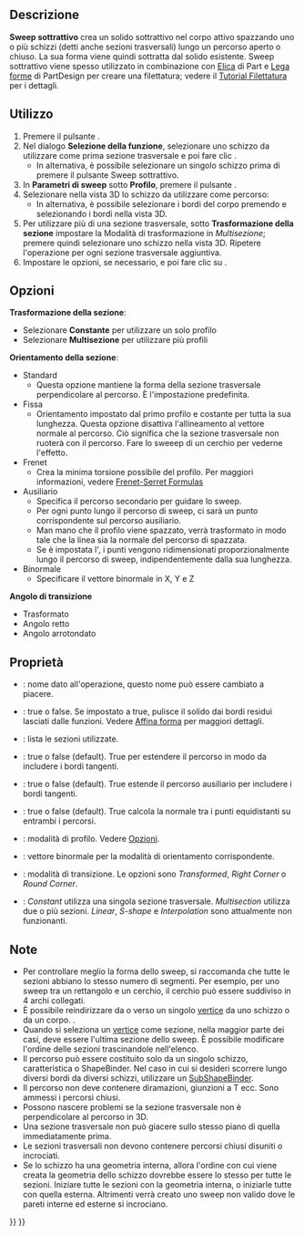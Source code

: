 <languages/>

{{Docnav/it
|[[PartDesign_SubtractiveLoft/it|Loft sottrattivo]]
|[[PartDesign_SubtractiveHelix/it|Elica sottrattiva]]
|[[PartDesign_Workbench/it|PartDesign]]
|IconL=PartDesign_SubtractiveLoft.svg
|IconR=PartDesign_SubtractiveHelix.svg
|IconC=Workbench_PartDesign.svg
}}

{{GuiCommand
|Name=PartDesign SubtractivePipe
|MenuLocation=Part Design → Crea una funzione sottrattiva → Sweep sottrattivo
|Workbenches=[[PartDesign_Workbench/it|PartDesign]]
|Version=0.17
|SeeAlso=[[PartDesign_AdditivePipe/it|Sweep additivo]], [[PartDesign_SubtractiveLoft/it|Loft sottrattivo]]
}}

<span id="Description"></span>
==Descrizione==

'''Sweep sottrattivo''' crea un solido sottrattivo nel corpo attivo spazzando uno o più schizzi (detti anche sezioni trasversali) lungo un percorso aperto o chiuso. La sua forma viene quindi sottratta dal solido esistente.
Sweep sottrattivo viene spesso utilizzato in combinazione con [[Part_Helix/it|Elica]] di Part e [[PartDesign_ShapeBinder/it|Lega forme]] di PartDesign per creare una filettatura; vedere il [[Thread_for_Screw_Tutorial/it|Tutorial Filettatura]] per i dettagli.

<span id="Usage"></span>
==Utilizzo==

<div class="mw-translate-fuzzy">
# Premere il pulsante {{KEY|[[Image:PartDesign SubtractivePipe.png|24px]] '''Sweep sottrattivo'''}}.
# Nel dialogo '''Selezione della funzione''', selezionare uno schizzo da utilizzare come prima sezione trasversale e poi fare clic {{KEY|OK}}.
#* In alternativa, è possibile selezionare un singolo schizzo prima di premere il pulsante Sweep sottrattivo.
# In '''Parametri di sweep''' sotto '''Profilo''', premere il pulsante {{KEY|Oggetto}}.
# Selezionare nella vista 3D lo schizzo da utilizzare come percorso:
#* In alternativa, è possibile selezionare i bordi del corpo premendo {{KEY|Aggiungi bordo}} e selezionando i bordi nella vista 3D. 
# Per utilizzare più di una sezione trasversale, sotto '''Trasformazione della sezione''' impostare la Modalità di trasformazione in ''Multisezione''; premere {{KEY|Aggiungi sezione}} quindi selezionare uno schizzo nella vista 3D. Ripetere l'operazione per ogni sezione trasversale aggiuntiva.
# Impostare le opzioni, se necessario, e poi fare clic su {{KEY|OK}}.
</div>

<span id="Options"></span>
== Opzioni ==

'''Trasformazione della sezione''': 
* Selezionare '''Constante''' per utilizzare un solo profilo
* Selezionare '''Multisezione''' per utilizzare più profili
'''Orientamento della sezione''':
* Standard
** Questa opzione mantiene la forma della sezione trasversale perpendicolare al percorso. È l'impostazione predefinita.
* Fissa
** Orientamento impostato dal primo profilo e costante per tutta la sua lunghezza. Questa opzione disattiva l'allineamento al vettore normale al percorso. Ciò significa che la sezione trasversale non ruoterà con il percorso. Fare lo sweeep di un cerchio per vederne l'effetto.
* Frenet
** Crea la minima torsione possibile del profilo. Per maggiori informazioni, vedere [https://en.wikipedia.org/wiki/Frenet%E2%80%93Serret_formulas Frenet-Serret Formulas]
* Ausiliario
** Specifica il percorso secondario per guidare lo sweep.
** Per ogni punto {{Emphasis|P}} lungo il percorso di sweep, ci sarà un punto corrispondente {{Emphasis|Q}} sul percorso ausiliario.
** Man mano che il profilo viene spazzato, verrà trasformato in modo tale che la linea {{Emphasis|PQ}} sia la normale del percorso di spazzata.
** Se è impostata l'{{Emphasis|Equivalenza curvilineare}}, i punti {{Emphasis|Q}} vengono ridimensionati proporzionalmente lungo il percorso di sweep, indipendentemente dalla sua lunghezza.
* Binormale
** Specificare il vettore binormale in X, Y e Z
'''Angolo di transizione'''
* Trasformato
* Angolo retto
* Angolo arrotondato

<span id="Properties"></span>
== Proprietà ==

* {{PropertyData/it|Label}}: nome dato all'operazione, questo nome può essere cambiato a piacere.
* {{PropertyData/it|Refine}}: true o false. Se impostato a true, pulisce il solido dai bordi residui lasciati dalle funzioni. Vedere [[Part_RefineShape/it|Affina forma]] per maggiori dettagli.
* {{PropertyData/it|Sections}}: lista le sezioni utilizzate.
* {{PropertyData/it|Spine Tangent}}: true o false (default). True per estendere il percorso in modo da includere i bordi tangenti.
* {{PropertyData/it|Auxiliary Spine Tangent}}: true o false (default). True estende il percorso ausiliario per includere i bordi tangenti.
* {{PropertyData/it|Auxiliary Curvelinear}}: true o false (default). True calcola la normale tra i punti equidistanti su entrambi i percorsi.
* {{PropertyData/it|Mode}}: modalità di profilo. Vedere [[#Opzioni|Opzioni]].
* {{PropertyData/it|Binormal}}: vettore binormale per la modalità di orientamento corrispondente.
* {{PropertyData/it|Transition}}: modalità di transizione. Le opzioni sono ''Transformed'', ''Right Corner'' o ''Round Corner''.
* {{PropertyData/it|Transformation}}: ''Constant'' utilizza una singola sezione trasversale. ''Multisection'' utilizza due o più sezioni. ''Linear'', ''S-shape'' e ''Interpolation'' sono attualmente non funzionanti.

<span id="Notes"></span>
==Note==

* Per controllare meglio la forma dello sweep, si raccomanda  che tutte le sezioni abbiano lo stesso numero di segmenti. Per esempio, per uno sweep tra un rettangolo e un cerchio, il cerchio può essere suddiviso in 4 archi collegati.
* È possibile reindirizzare da o verso un singolo [[Glossary/it#V|vertice]] da uno schizzo o da un corpo. {{Version/it|0.20}}.
* Quando si seleziona un [[Glossary/it#V|vertice]] come sezione, nella maggior parte dei casi, deve essere l'ultima sezione dello sweep. È possibile modificare l'ordine delle sezioni trascinandole nell'elenco.
* Il percorso può essere costituito solo da un singolo schizzo, caratteristica o ShapeBinder. Nel caso in cui si desideri scorrere lungo diversi bordi da diversi schizzi, utilizzare un [[PartDesign_SubShapeBinder/it|SubShapeBinder]].
* Il percorso non deve contenere diramazioni, giunzioni a T ecc. Sono ammessi i percorsi chiusi.
* Possono nascere problemi se la sezione trasversale non è perpendicolare al percorso in 3D.
* Una sezione trasversale non può giacere sullo stesso piano di quella immediatamente prima.
* Le sezioni trasversali non devono contenere percorsi chiusi disuniti o incrociati.
* Se lo schizzo ha una geometria interna, allora l'ordine con cui viene creata la geometria dello schizzo dovrebbe essere lo stesso per tutte le sezioni. Iniziare tutte le sezioni con la geometria interna, o iniziarle tutte con quella esterna. Altrimenti verrà creato uno sweep non valido dove le pareti interne ed esterne si incrociano.


{{Docnav/it
|[[PartDesign_SubtractiveLoft/it|Loft sottrattivo]]
|[[PartDesign_SubtractiveHelix/it|Elica sottrattiva]]
|[[PartDesign_Workbench/it|PartDesign]]
|IconL=PartDesign_SubtractiveLoft.svg
|IconR=PartDesign_SubtractiveHelix.svg
|IconC=Workbench_PartDesign.svg
}}

{{PartDesign Tools navi{{#translation:}}}}
{{Userdocnavi{{#translation:}}}}